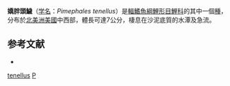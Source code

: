 {{Speciesbox
| taxon = Pimephales tenellus
| status = NE
| status_system = IUCN3.1
| binomial_authority = [[Girard|Girard]], 1856
| synonyms =  *''Hyborhynchus tenellus''<br /><small>Girard, 1856</small>
}}
'''嬌胖頭鱥'''（[[学名|学名]]：''Pimephales tenellus''）是[[輻鰭魚綱|輻鰭魚綱]][[鯉形目|鯉形目]][[鯉科|鯉科]]的其中一個[[種|種]]，分布於[[北美洲|北美洲]][[美國|美國]]中西部，體長可達7公分，棲息在沙泥底質的水潭及急流。

==参考文献==
*{{FishBase_species|genus=Pimephales|species=tenellus|year=2011|month=12}}

{{taxonbar}}
[[Category:胖頭鱥屬|tenellus]]
[[Category:1856年描述的魚類|P]]